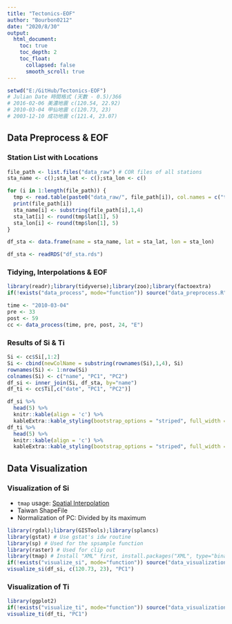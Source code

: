 ```yaml
---
title: "Tectonics-EOF"
author: "Bourbon0212"
date: "2020/8/30"
output: 
  html_document:
    toc: true
    toc_depth: 2
    toc_float:
      collapsed: false
      smooth_scroll: true
---
```


```r
setwd("E:/GitHub/Tectonics-EOF")
# Julian Date 時間格式 (天數 - 0.5)/366
# 2016-02-06 美濃地震 c(120.54, 22.92)
# 2010-03-04 甲仙地震 c(120.73, 23)
# 2003-12-10 成功地震 c(121.4, 23.07)
```

## Data Preprocess & EOF

### Station List with Locations

```r
file_path <- list.files("data_raw") # COR files of all stations
sta_name <- c();sta_lat <- c();sta_lon <- c()

for (i in 1:length(file_path)) {
  tmp <- read.table(paste0("data_raw/", file_path[i]), col.names = c("time", "lat", "lon", "hgt", "N", "E", "U", "X"))
  print(file_path[i])
  sta_name[i] <- substring(file_path[i],1,4)
  sta_lat[i] <- round(tmp$lat[1], 5)
  sta_lon[i] <- round(tmp$lon[1], 5)
}

df_sta <- data.frame(name = sta_name, lat = sta_lat, lon = sta_lon)
```
```r
df_sta <- readRDS("df_sta.rds")
```

### Tidying, Interpolations & EOF

```r
library(readr);library(tidyverse);library(zoo);library(factoextra)
if(!exists("data_process", mode="function")) source("data_preprocess.R")

time <- "2010-03-04"
pre <- 33
post <- 59
cc <- data_process(time, pre, post, 24, "E")
```

### Results of Si & Ti
```r
Si <- cc$Si[,1:2]
Si <- cbind(newColName = substring(rownames(Si),1,4), Si)
rownames(Si) <- 1:nrow(Si)
colnames(Si) <- c("name", "PC1", "PC2")
df_si <- inner_join(Si, df_sta, by="name")
df_ti <- cc$Ti[,c("date", "PC1", "PC2")]
```
```r
df_si %>%
  head(5) %>%
  knitr::kable(align = 'c') %>%
  kableExtra::kable_styling(bootstrap_options = "striped", full_width = T)
df_ti %>%
  head(5) %>%
  knitr::kable(align = 'c') %>%
  kableExtra::kable_styling(bootstrap_options = "striped", full_width = T)
```

## Data Visualization

### Visualization of Si

* `tmap` usage: [Spatial Interpolation](https://mgimond.github.io/Spatial/interpolation-in-r.html)
* Taiwan ShapeFile
* Normalization of PC: Divided by its maximum

```r
library(rgdal);library(GISTools);library(splancs)
library(gstat) # Use gstat's idw routine
library(sp) # Used for the spsample function
library(raster) # Used for clip out
library(tmap) # Install "XML" first, install.packages("XML", type="binary")
if(!exists("visualize_si", mode="function")) source("data_visualization.R")
visualize_si(df_si, c(120.73, 23), "PC1")
```

### Visualization of Ti

```r
library(ggplot2)
if(!exists("visualize_ti", mode="function")) source("data_visualization.R")
visualize_ti(df_ti, "PC1")
```

